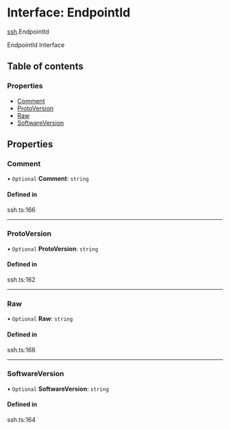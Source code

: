 # Interface: EndpointId

[ssh](/templates/protocols/javascript/modules/ssh).EndpointId

EndpointId Interface

## Table of contents

### Properties

- [Comment](/templates/protocols/javascript/modules/ssh.EndpointId#comment)
- [ProtoVersion](/templates/protocols/javascript/modules/ssh.EndpointId#protoversion)
- [Raw](/templates/protocols/javascript/modules/ssh.EndpointId#raw)
- [SoftwareVersion](/templates/protocols/javascript/modules/ssh.EndpointId#softwareversion)

## Properties

### Comment

• `Optional` **Comment**: `string`

#### Defined in

ssh.ts:166

___

### ProtoVersion

• `Optional` **ProtoVersion**: `string`

#### Defined in

ssh.ts:162

___

### Raw

• `Optional` **Raw**: `string`

#### Defined in

ssh.ts:168

___

### SoftwareVersion

• `Optional` **SoftwareVersion**: `string`

#### Defined in

ssh.ts:164
